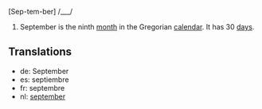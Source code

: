 [Sep-tem-ber] /___/

#September is the ninth [[month]] in the Gregorian [[calendar]]. It has 30 [[day]]s.

==Translations==
*de: September
*es: septiembre
*fr: septembre
*nl: [[september]]